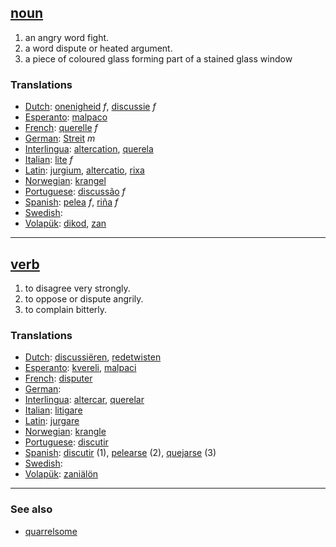 == [[noun]] ==
# an angry word fight.
# a word dispute or heated argument.
# a piece of coloured glass forming part of a stained glass window

=== Translations ===
*[[Dutch]]: [[onenigheid]] ''f'', [[discussie]] ''f''
*[[Esperanto]]: [[malpaco]]
*[[French]]: [[querelle]] ''f''
*[[German]]: [[Streit]] ''m''
*[[Interlingua]]: [[altercation]], [[querela]]
*[[Italian]]: [[lite]] ''f''
*[[Latin]]: [[jurgium]], [[altercatio]], [[rixa]]
*[[Norwegian]]: [[krangel]]
*[[Portuguese]]: [[discussão]] ''f''
*[[Spanish]]: [[pelea]] ''f'', [[riña]] ''f''
*[[Swedish]]: [[]]
*[[Volapük]]: [[dikod]], [[zan]]

----

== [[verb]] ==
# to disagree very strongly.
# to oppose or dispute angrily.
# to complain bitterly.

=== Translations ===
*[[Dutch]]: [[discussiëren]], [[redetwisten]]
*[[Esperanto]]: [[kvereli]], [[malpaci]]
*[[French]]: [[disputer]]
*[[German]]: [[]]
*[[Interlingua]]: [[altercar]], [[querelar]]
*[[Italian]]: [[litigare]]
*[[Latin]]: [[jurgare]]
*[[Norwegian]]: [[krangle]]
*[[Portuguese]]: [[discutir]]
*[[Spanish]]: [[discutir]] (1), [[pelearse]] (2), [[quejarse]] (3)
*[[Swedish]]: [[]]
*[[Volapük]]: [[zaniälön]]

----

=== See also ===
*[[quarrelsome]]